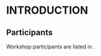 # INTRODUCTION

## Participants

Workshop participants are listed in \autoref{tabParticipants}.

\begin{table}
\centering
\caption[Participants]{Participants in the {TESA} workshop on tools for transparent, traceable, and transferable assessments.}
```r
# Import participants and format for latex
participants <- read_csv( file="../tables/Participants.csv", col_names=TRUE,
  col_types=cols() ) %>%
  # arrange( Region, Name ) %>%
  xtable( align=c("l", "l", "l") ) %>%
  print( booktabs=TRUE, floating=FALSE, include.rownames=FALSE,
    sanitize.colnames.function=Bold2, sanitize.text.function=identity )
```
\label{tabParticipants}
\end{table}
